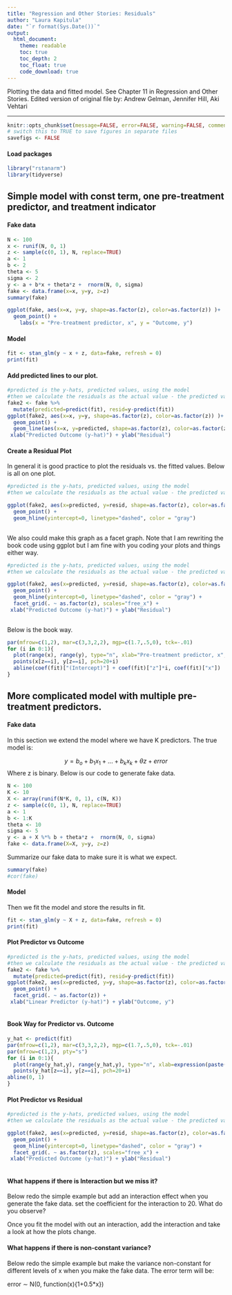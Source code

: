 ```yaml
---
title: "Regression and Other Stories: Residuals"
author: "Laura Kapitula"
date: "`r format(Sys.Date())`"
output:
  html_document:
    theme: readable
    toc: true
    toc_depth: 2
    toc_float: true
    code_download: true
---
```

Plotting the data and fitted model. See Chapter 11 in Regression
and Other Stories.
 Edited version of original file by: Andrew Gelman, Jennifer Hill, Aki Vehtari 

-------------


```r
knitr::opts_chunk$set(message=FALSE, error=FALSE, warning=FALSE, comment=NA)
# switch this to TRUE to save figures in separate files
savefigs <- FALSE
```

#### Load packages

```r
library("rstanarm")
library(tidyverse)
```

## Simple model with const term, one pre-treatment predictor, and treatment indicator

#### Fake data

```r
N <- 100
x <- runif(N, 0, 1)
z <- sample(c(0, 1), N, replace=TRUE)
a <- 1
b <- 2
theta <- 5
sigma <- 2
y <- a + b*x + theta*z +  rnorm(N, 0, sigma)
fake <- data.frame(x=x, y=y, z=z)
summary(fake)
```


```r

ggplot(fake, aes(x=x, y=y, shape=as.factor(z), color=as.factor(z)) )+
  geom_point() +
    labs(x = "Pre-treatment predictor, x", y = "Outcome, y")
```

#### Model

```r
fit <- stan_glm(y ~ x + z, data=fake, refresh = 0)
print(fit)
```

#### Add predicted lines to our plot.
```r

#predicted is the y-hats, predicted values, using the model
#then we calculate the residuals as the actual value - the predicted value. 
fake2 <- fake %>%
  mutate(predicted=predict(fit), resid=y-predict(fit)) 
ggplot(fake2, aes(x=x, y=y, shape=as.factor(z), color=as.factor(z)) )+
  geom_point() +
  geom_line(aes(x=x, y=predicted, shape=as.factor(z), color=as.factor(z))) +
 xlab("Predicted Outcome (y-hat)") + ylab("Residual")

```
#### Create a Residual Plot 

In general it is good practice to plot the residuals vs. the fitted values. Below is all on one plot.

```r

#predicted is the y-hats, predicted values, using the model
#then we calculate the residuals as the actual value - the predicted value. 

ggplot(fake2, aes(x=predicted, y=resid, shape=as.factor(z), color=as.factor(z)) )+
  geom_point() +
  geom_hline(yintercept=0, linetype="dashed", color = "gray")
 
```
We also could make this graph as a facet graph.  Note that I am rewriting the book code using ggplot but I am fine with you coding your plots and things either way.  
```r

#predicted is the y-hats, predicted values, using the model
#then we calculate the residuals as the actual value - the predicted value. 

ggplot(fake2, aes(x=predicted, y=resid, shape=as.factor(z), color=as.factor(z)) )+
  geom_point() +
  geom_hline(yintercept=0, linetype="dashed", color = "gray") +
  facet_grid(. ~ as.factor(z), scales="free_x") +
 xlab("Predicted Outcome (y-hat)") + ylab("Residual")
 
```

Below is the book way.

```r
par(mfrow=c(1,2), mar=c(3,3,2,2), mgp=c(1.7,.5,0), tck=-.01)
for (i in 0:1){
  plot(range(x), range(y), type="n", xlab="Pre-treatment predictor, x", ylab="Outcome, y", main=paste("z =", i), bty="l")
  points(x[z==i], y[z==i], pch=20+i)
  abline(coef(fit)["(Intercept)"] + coef(fit)["z"]*i, coef(fit)["x"])
}
```
## More complicated model with multiple pre-treatment predictors.

#### Fake data

In this section we extend the model where we have K predictors.  The true model is:

$$ y = b_o + b_1x_1 + ... + b_kx_k + \theta z + error $$
Where z is binary.    Below is our code to generate fake data.

```r
N <- 100
K <- 10
X <- array(runif(N*K, 0, 1), c(N, K))
z <- sample(c(0, 1), N, replace=TRUE)
a <- 1
b <- 1:K
theta <- 10
sigma <- 5
y <- a + X %*% b + theta*z +  rnorm(N, 0, sigma)
fake <- data.frame(X=X, y=y, z=z)
```
Summarize our fake data to make sure it is what we expect.
```r
summary(fake)
#cor(fake)
```

#### Model
Then we fit the model and store the results in fit.
```r
fit <- stan_glm(y ~ X + z, data=fake, refresh = 0)
print(fit)
```

#### Plot Predictor vs Outcome

```r

#predicted is the y-hats, predicted values, using the model
#then we calculate the residuals as the actual value - the predicted value. 
fake2 <- fake %>%
  mutate(predicted=predict(fit), resid=y-predict(fit)) 
ggplot(fake2, aes(x=predicted, y=y, shape=as.factor(z), color=as.factor(z)) )+
  geom_point() +
  facet_grid(. ~ as.factor(z)) +
 xlab("Linear Predictor (y-hat)") + ylab("Outcome, y")
 
```
#### Book Way for Predictor vs. Outcome

```r
y_hat <- predict(fit)
par(mfrow=c(1,2), mar=c(3,3,2,2), mgp=c(1.7,.5,0), tck=-.01)
par(mfrow=c(1,2), pty="s")
for (i in 0:1){
  plot(range(y_hat,y), range(y_hat,y), type="n", xlab=expression(paste("Linear predictor, ", hat(y))), ylab="Outcome, y", main=paste("z =", i), bty="l")
  points(y_hat[z==i], y[z==i], pch=20+i)
abline(0, 1)
}
```


#### Plot Predictor vs Residual

```r

#predicted is the y-hats, predicted values, using the model
#then we calculate the residuals as the actual value - the predicted value. 

ggplot(fake2, aes(x=predicted, y=resid, shape=as.factor(z), color=as.factor(z)) )+
  geom_point() +
  geom_hline(yintercept=0, linetype="dashed", color = "gray") +
  facet_grid(. ~ as.factor(z), scales="free_x") +
 xlab("Predicted Outcome (y-hat)") + ylab("Residual")
 
```

#### What happens if there is Interaction but we miss it?
Below redo the simple example but add an interaction effect when you generate the fake data.
set the coefficient for the interaction to 20. What do you observe?




Once you fit the model with out an interaction, add the interaction and take a look at how the plots change.











#### What happens if there is non-constant variance?
Below redo the simple example but make the variance non-constant for different levels of x when you make the fake data.  The error term will be:

 error $\sim$ N(0, function(x){1+0.5*x}) 


